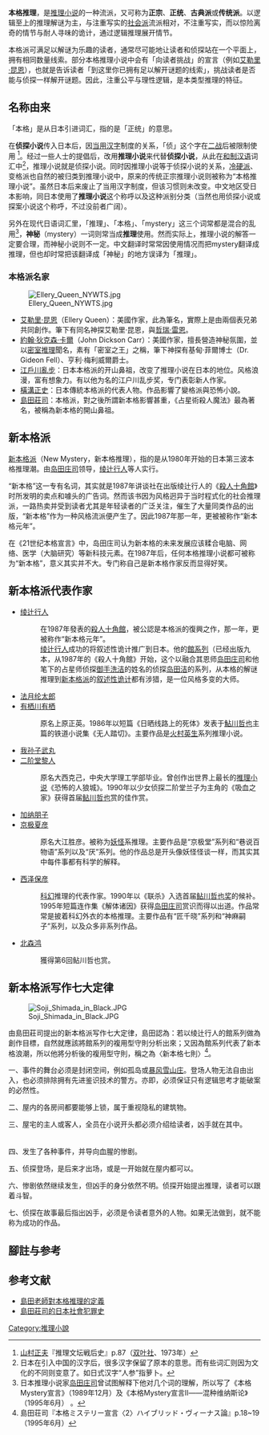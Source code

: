 '''本格推理'''，是[[推理小说|推理小说]]的一种流派，又可称为'''正宗'''、'''正统'''、'''古典派'''或'''传统派'''。以逻辑至上的推理解谜为主，与注重写实的[[推理小说#社會派|社会派]]流派相对，不注重写实，而以惊险离奇的情节与耐人寻味的诡计，通过逻辑推理展开情节。

本格派可满足以解谜为乐趣的读者，通常尽可能地让读者和侦探站在一个平面上，拥有相同数量线索。部分本格推理小说中会有「向读者挑战」的宣言（例如[[艾勒里·昆恩|艾勒里·昆恩]]），也就是告诉读者「到这里你已拥有足以解开谜题的线索」，挑战读者是否能与侦探一样解开谜题。因此，注重公平与理性逻辑，是本类型推理的特征。

== 名称由来 ==
「本格」是从日本引进词汇，指的是「正统」的意思。

在'''侦探小说'''传入日本后，因[[当用汉字|当用汉字]]制度的关系，「侦」这个字在[[二战|二战]]后被限制使用 <ref>[[山村正夫|山村正夫]]『推理文坛戦后史』p.87（[[双叶社|双叶社]]、1973年）</ref>。经过一些人士的提倡后，改用'''推理小说'''来代替'''侦探小说'''，从此在[[和制汉语|和制汉语]]词汇中<ref name="日">日本在引入中国的汉字后，很多汉字保留了原本的意思。而有些词汇则因为文化的不同则变意了。如日式汉字“人参”指萝卜。</ref>，推理小说就是侦探小说。同时因推理小说等于侦探小说的关系，[[冷硬派|冷硬派]]、变格派也自然的被归类到推理小说中，原来的传统正宗推理小说则被称为“本格推理小说”。虽然日本后来废止了当用汉字制度，但该习惯则未改变。中文地区受日本影响，同日本使用了'''推理小说'''这个称呼以及这种派别分类（当然也用侦探小说或探案小说这个称呼，不过没前者广阔）。

另外在现代日语词汇里，「推理」、「本格」、「mystery」这三个词常都是混合的乱用<ref>日本推理小说家[[岛田庄司|岛田庄司]]曾试图解释下他对几个词的理解，所以写了《本格Mystery宣言》（1989年12月）及《本格Mystery宣言Ⅱ——混种维纳斯论》（1995年6月） 。</ref>，'''神秘'''（mystery）一词则常当成'''推理'''使用。然而实际上，推理小说的解答一定要合理，而神秘小说则不一定。中文翻译时常常因使用情况而把mystery翻译成推理，但也却时常把该翻译成「神秘」的地方误译为「推理」。

===本格派名家===
[[File:Ellery_Queen_NYWTS.jpg|thumb]]

*[[艾勒里·昆恩|艾勒里·昆恩]]（Ellery Queen）：美國作家，此為筆名，實際上是由兩個表兄弟共同創作。筆下有同名神探艾勒里·昆恩，與[[哲瑞·雷恩|哲瑞·雷恩]]。
*[[約翰·狄克森·卡爾|約翰·狄克森·卡爾]]（John Dickson Carr）：美國作家，擅長營造神秘氛圍，並以[[密室推理|密室推理]]聞名，素有「密室之王」之稱，筆下神探有基甸·菲爾博士（Dr. Gideon Fell）、亨利·梅利威爾爵士。
*[[江戶川亂步|江戶川亂步]]：日本本格派的开山鼻祖，改变了推理小说在日本的地位。风格浪漫，富有想象力。有以他为名的江户川乱步奖，专门表彰新人作家。
*[[橫溝正史|橫溝正史]]：日本傳統本格派的代表人物。作品影響了變格派與恐怖小說。
*[[島田莊司|島田莊司]]：本格派，對之後所謂新本格影響甚重，《占星術殺人魔法》最為著名，被稱為新本格的開山鼻祖。

==新本格派==
[[新本格派|新本格派]]（New Mystery，新本格推理），指的是从1980年开始的日本第三波本格推理潮。由[[岛田庄司|岛田庄司]]领导，[[绫辻行人|绫辻行人]]等人实行。

“新本格”这一专有名词，其实就是1987年讲谈社在出版绫辻行人的《[[殺人十角館|殺人十角館]]》时所发明的卖点和噱头的广告词。然而该书因为风格迥异于当时程式化的社会推理派，一路热卖并受到读者尤其是年轻读者的广泛关注，催生了大量同类作品的出版，“新本格”作为一种风格流派便产生了。因此1987年那一年，更被被称作“新本格元年”。

在《21世纪本格宣言》中，岛田庄司认为新本格的未来发展应该糅合电脑、网络、医学（大脑研究）等新科技元素。在1987年后，任何本格推理小说都可被称为“新本格”，意义其实并不大。专门称自己是新本格作家反而显得好笑。

==新本格派代表作家==
*[[绫辻行人|绫辻行人]]
*:在1987年發表的[[殺人十角館|殺人十角館]]，被公認是本格派的復興之作，那一年，更被称作“新本格元年”。
*:[[绫辻行人|绫辻行人]]成功的将叙述性诡计推广到日本。他的[[館系列|館系列]]（已经出版九本，从1987年的《殺人十角館》开始，这个以融合其恩师[[岛田庄司|岛田庄司]]和他笔下的占星师侦探[[御手洗洁|御手洗洁]]的姓名的侦探[[岛田洁|岛田洁]]的系列，从本格的解谜推理到[[新本格派|新本格派]]的[[叙述性诡计|叙述性诡计]]都有涉猎，是一位风格多变的大师。
*[[法月纶太郎|法月纶太郎]]
*[[有栖川有栖|有栖川有栖]]
*:原名上原正英。1986年以短篇《日晒线路上的死体》发表于[[鮎川哲也|鮎川哲也]]主篇的铁道小说集《无人踏切》。主要作品是[[火村英生|火村英生]]系列推理小说。
*[[我孙子武丸|我孙子武丸]]
*[[二阶堂黎人|二阶堂黎人]]
*:原名大西克己，中央大学理工学部毕业。曾创作出世界上最长的[[推理小说|推理小说]]《恐怖的人狼城》。1990年以少女侦探二阶堂兰子为主角的《吸血之家》获得首届[[鲇川哲也|鲇川哲也]]赏的佳作赏。
*[[加纳朋子|加纳朋子]]
*[[京极夏彦|京极夏彦]]
*:原名大江胜彦。被称为[[妖怪|妖怪]]系推理。主要作品是“京极堂”系列和“巷说百物语”系列以及“厌”系列。他的作品总是开头像妖怪怪谈一样，而其实其中每件事都有科学的解释。
*[[西泽保彦|西泽保彦]]
*:[[科幻|科幻]]推理的代表作家。1990年以《联杀》入选首届[[鲇川哲也奖|鲇川哲也奖]]的候补。1995年短篇连作集《解体诸因》获得[[岛田庄司|岛田庄司]]赏识而得以出道。作品常常是披着科幻外衣的本格推理。主要作品有“匠千晓”系列和“神麻嗣子”系列，以及众多非系列作品。
*[[北森鸿|北森鸿]]
*:獲得第6回鲇川哲也赏。

==新本格派写作七大定律==
[[File:Soji_Shimada_in_Black.JPG|thumb]]

由島田莊司提出的新本格派写作七大定律，島田認為：若以绫辻行人的館系列做為創作目標，自然就應該將館系列的複用型守則分析出來；又因為館系列代表了新本格浪潮，所以他將分析後的複用型守則，稱之為〈新本格七則〉<ref>島田荘司『本格ミステリー宣言〈2〉ハイブリッド・ヴィーナス論』p.18~19（1995年6月）</ref>。

一、事件的舞台必须是封闭空间，例如孤岛或[[暴风雪山庄|暴风雪山庄]]。登场人物无法自由出入，也必须排除拥有先进鉴识技术的警方。亦即，必须保证只有逻辑思考才能破案的必然性。

二、屋内的各房间都要能够上锁，属于重视隐私的建筑物。 　　
 
三、屋宅的主人或客人，全员在小说开头都必须介绍给读者，凶手就在其中。 　　
 
四、发生了各种事件，并导向血腥的惨剧。 　　
 
五、侦探登场，是后来才出场，或是一开始就在屋内都可以。 　　
 
六、惨剧依然继续发生，但凶手的身分依然不明。侦探开始提出推理，读者可以跟着斗智。 　　
 
七、侦探在故事最后指出凶手，必须是令读者意外的人物。如果无法做到，就不能称为成功的作品。

== 腳註与参考 ==
{{reflist}}

==参考文献==
* [http://www.crown.com.tw/no22/SHIMADA/S1_a.html 島田老師對本格推理的定義] {{Wayback|url=http://www.crown.com.tw/no22/SHIMADA/S1_a.html |date=20200224215351 }}
* [http://www.crown.com.tw/no22/km002_10_1.htm 島田莊司的日本社會犯罪史] {{Wayback|url=http://www.crown.com.tw/no22/km002_10_1.htm |date=20161107081230 }}

[[Category:推理小說|Category:推理小說]]